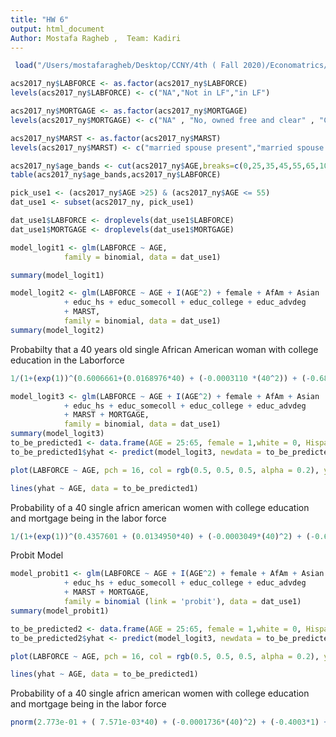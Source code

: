 ```yaml
---
title: "HW 6"
output: html_document
Author: Mostafa Ragheb ,  Team: Kadiri 
---
```



```r
 load("/Users/mostafaragheb/Desktop/CCNY/4th ( Fall 2020)/Economatrics/acs2017_ny/acs2017_ny_data.RData")
```


```r
acs2017_ny$LABFORCE <- as.factor(acs2017_ny$LABFORCE)
levels(acs2017_ny$LABFORCE) <- c("NA","Not in LF","in LF")

acs2017_ny$MORTGAGE <- as.factor(acs2017_ny$MORTGAGE)
levels(acs2017_ny$MORTGAGE) <- c("NA" , "No, owned free and clear" , "Check mark on manuscript (probabably yes)" ,"Yes, mortgaged/ deed of trust or similar debt" , "Yes, contract to purchase")

acs2017_ny$MARST <- as.factor(acs2017_ny$MARST)
levels(acs2017_ny$MARST) <- c("married spouse present","married spouse absent","separated","divorced","widowed","never married")
```


```r
acs2017_ny$age_bands <- cut(acs2017_ny$AGE,breaks=c(0,25,35,45,55,65,100))
table(acs2017_ny$age_bands,acs2017_ny$LABFORCE)
```

```r
pick_use1 <- (acs2017_ny$AGE >25) & (acs2017_ny$AGE <= 55)
dat_use1 <- subset(acs2017_ny, pick_use1)

dat_use1$LABFORCE <- droplevels(dat_use1$LABFORCE)
dat_use1$MORTGAGE <- droplevels(dat_use1$MORTGAGE)
```

```r
model_logit1 <- glm(LABFORCE ~ AGE,
            family = binomial, data = dat_use1)

summary(model_logit1)
```

```r
model_logit2 <- glm(LABFORCE ~ AGE + I(AGE^2) + female + AfAm + Asian  + Hispanic 
            + educ_hs + educ_somecoll + educ_college + educ_advdeg 
            + MARST,
            family = binomial, data = dat_use1)
summary(model_logit2)
```


Probabilty that a 40 years old single African American woman with college education in the Laborforce

```r
1/(1+(exp(1))^(0.6006661+(0.0168976*40) + (-0.0003110 *(40^2)) + (-0.6844454*1) + (-0.1831762*1) + (1.9456646*1) + (-0.1277946*1)+ (0.0619842*1) + (-0.3051101*1) +(-0.3867477*1) ))
```

```r
model_logit3 <- glm(LABFORCE ~ AGE + I(AGE^2) + female + AfAm + Asian  + Hispanic 
            + educ_hs + educ_somecoll + educ_college + educ_advdeg 
            + MARST + MORTGAGE,
            family = binomial, data = dat_use1)
summary(model_logit3)
to_be_predicted1 <- data.frame(AGE = 25:65, female = 1,white = 0, Hispanic = 0, AfAm =1, educ_hs = 0, educ_college = 1, educ_advdeg = 0 , MARST = "separated","divorced","widowed","never married" , MORTGAGE = "Yes, mortgaged/ deed of trust or similar debt" , Asian = 0 , educ_somecoll = 0)
to_be_predicted1$yhat <- predict(model_logit3, newdata = to_be_predicted1)

plot(LABFORCE ~ AGE, pch = 16, col = rgb(0.5, 0.5, 0.5, alpha = 0.2), ylim = c(0,150000), data = dat_use1)

lines(yhat ~ AGE, data = to_be_predicted1)
```

Probability of a 40 single africn american women with college education and mortgage being in the labor force
```r
1/(1+(exp(1))^(0.4357601 + (0.0134950*40) + (-0.0003049*(40)^2) + (-0.6843543*1) + (-0.0918750*1) + (1.8482845*1) + ( 0.0288694*1) + ( 0.1724891*1) + (-0.1992328*1) + (-0.2496299) + ( 0.4299228*1) ))
```

Probit Model 
```r

model_probit1 <- glm(LABFORCE ~ AGE + I(AGE^2) + female + AfAm + Asian  + Hispanic 
            + educ_hs + educ_somecoll + educ_college + educ_advdeg 
            + MARST + MORTGAGE,
            family = binomial (link = 'probit'), data = dat_use1)
summary(model_probit1)

to_be_predicted2 <- data.frame(AGE = 25:65, female = 1,white = 0, Hispanic = 0, AfAm =1, educ_hs = 0, educ_college = 1, educ_advdeg = 0 , MARST = "separated","divorced","widowed","never married" , MORTGAGE = "Yes, mortgaged/ deed of trust or similar debt" , Asian = 0 , educ_somecoll = 0)
to_be_predicted2$yhat <- predict(model_logit3, newdata = to_be_predicted1)

plot(LABFORCE ~ AGE, pch = 16, col = rgb(0.5, 0.5, 0.5, alpha = 0.2), ylim = c(0,150000), data = dat_use1)

lines(yhat ~ AGE, data = to_be_predicted1)
```

Probability of a 40 single africn american women with college education and mortgage being in the labor force

```r

pnorm(2.773e-01 + ( 7.571e-03*40) + (-0.0001736*(40)^2) + (-0.4003*1) + (-5.862e-02*1) + (1.068e+00*1) + ( 1.719e-02*1) + ( 9.797e-02*1) + (-1.219e-01*1) + ( -1.376e-01*1) + (2.481e-01*1))
```



